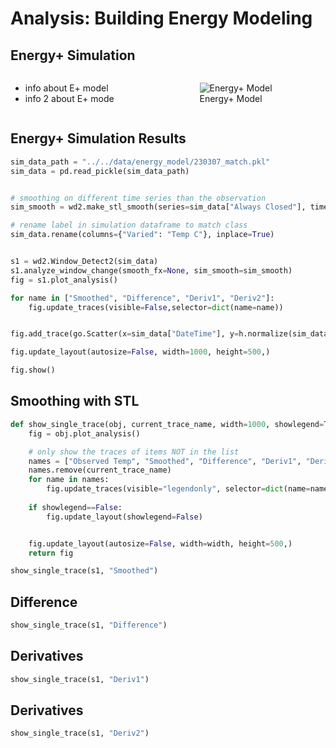 # Analysis: Building Energy Modeling 

## Energy+ Simulation
<!-- - can recreate real life scenario and simplify so don't have noise  -->
:::: {.columns}

::: {.column width="50%"}
- info about E+ model
- info 2 about E+ mode 
:::

::: {.column width="50%"}
![Energy+ Model](figures/bem_01/model.png)
:::

::::


## Energy+ Simulation Results  
```python

sim_data_path = "../../data/energy_model/230307_match.pkl"
sim_data = pd.read_pickle(sim_data_path)


# smoothing on different time series than the observation 
sim_smooth = wd2.make_stl_smooth(series=sim_data["Always Closed"], time=None, model="additive")

# rename label in simulation dataframe to match class
sim_data.rename(columns={"Varied": "Temp C"}, inplace=True)


s1 = wd2.Window_Detect2(sim_data)
s1.analyze_window_change(smooth_fx=None, sim_smooth=sim_smooth)
fig = s1.plot_analysis()

for name in ["Smoothed", "Difference", "Deriv1", "Deriv2"]:
    fig.update_traces(visible=False,selector=dict(name=name))


fig.add_trace(go.Scatter(x=sim_data["DateTime"], y=h.normalize(sim_data["Always Closed"]), mode='lines', name="Control (Always Closed)"))

fig.update_layout(autosize=False, width=1000, height=500,)

fig.show()
```

## Smoothing with STL
```python

def show_single_trace(obj, current_trace_name, width=1000, showlegend=True):
    fig = obj.plot_analysis()

    # only show the traces of items NOT in the list 
    names = ["Observed Temp", "Smoothed", "Difference", "Deriv1", "Deriv2"]
    names.remove(current_trace_name)
    for name in names:
        fig.update_traces(visible="legendonly", selector=dict(name=name))
    
    if showlegend==False:
        fig.update_layout(showlegend=False)


    fig.update_layout(autosize=False, width=width, height=500,)
    return fig

show_single_trace(s1, "Smoothed")

```

## Difference
```python
show_single_trace(s1, "Difference")
```

## Derivatives
```python
show_single_trace(s1, "Deriv1")
```

## Derivatives
```python
show_single_trace(s1, "Deriv2")
```

